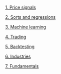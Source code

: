 [1. Price signals](price_signals.html)

[2. Sorts and regressions](sorts_regressions.html)

[3. Machine learning](machine_learning.html)

[4. Trading](trading.html)

[5. Backtesting](backtesting.html)

[6. Industries](industries.html)

[7. Fundamentals](fundamentals.html)